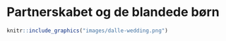 # Partnerskabet og de blandede børn {#kap2}

```r
knitr::include_graphics("images/dalle-wedding.png")
```

